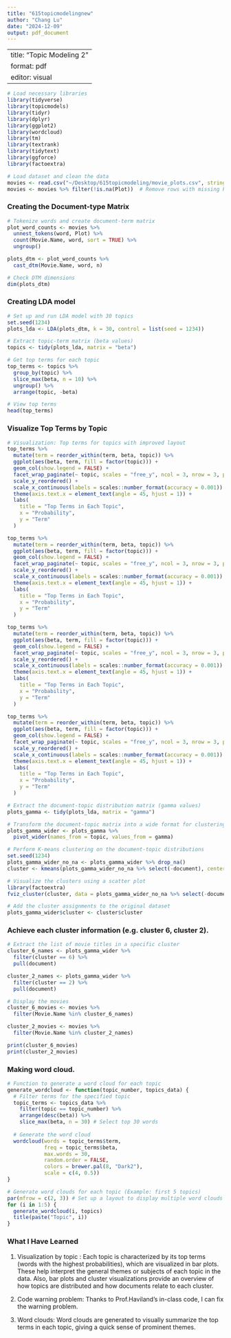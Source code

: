 ```yaml
---
title: "615topicmodelingnew"
author: "Chang Lu"
date: "2024-12-09"
output: pdf_document
---
```


---
title: "Topic Modeling 2"
format: pdf
editor: visual
---

```r
# Load necessary libraries
library(tidyverse)
library(topicmodels)
library(tidyr)
library(dplyr)
library(ggplot2)
library(wordcloud)
library(tm)
library(textrank)
library(tidytext)
library(ggforce)
library(factoextra)

# Load dataset and clean the data
movies <- read.csv("~/Desktop/615topicmodeling/movie_plots.csv", stringsAsFactors = FALSE)
movies <- movies %>% filter(!is.na(Plot))  # Remove rows with missing Plot
```


### Creating the Document-type Matrix

```r
# Tokenize words and create document-term matrix
plot_word_counts <- movies %>%
  unnest_tokens(word, Plot) %>%
  count(Movie.Name, word, sort = TRUE) %>%
  ungroup()

plots_dtm <- plot_word_counts %>%
  cast_dtm(Movie.Name, word, n)

# Check DTM dimensions
dim(plots_dtm)
```


### Creating LDA model

```r
# Set up and run LDA model with 30 topics
set.seed(1234)
plots_lda <- LDA(plots_dtm, k = 30, control = list(seed = 1234))

# Extract topic-term matrix (beta values)
topics <- tidy(plots_lda, matrix = "beta")

# Get top terms for each topic
top_terms <- topics %>%
  group_by(topic) %>%
  slice_max(beta, n = 10) %>%
  ungroup() %>%
  arrange(topic, -beta)

# View top terms
head(top_terms)
```

### Visualize Top Terms by Topic

```r
# Visualization: Top terms for topics with improved layout
top_terms %>%
  mutate(term = reorder_within(term, beta, topic)) %>%
  ggplot(aes(beta, term, fill = factor(topic))) +
  geom_col(show.legend = FALSE) +
  facet_wrap_paginate(~ topic, scales = "free_y", ncol = 3, nrow = 3, page = 1) + 
  scale_y_reordered() +
  scale_x_continuous(labels = scales::number_format(accuracy = 0.001)) +
  theme(axis.text.x = element_text(angle = 45, hjust = 1)) +
  labs(
    title = "Top Terms in Each Topic",
    x = "Probability",
    y = "Term"
  )

top_terms %>%
  mutate(term = reorder_within(term, beta, topic)) %>%
  ggplot(aes(beta, term, fill = factor(topic))) +
  geom_col(show.legend = FALSE) +
  facet_wrap_paginate(~ topic, scales = "free_y", ncol = 3, nrow = 3, page = 2) + 
  scale_y_reordered() +
  scale_x_continuous(labels = scales::number_format(accuracy = 0.001)) +
  theme(axis.text.x = element_text(angle = 45, hjust = 1)) +
  labs(
    title = "Top Terms in Each Topic",
    x = "Probability",
    y = "Term"
  )

top_terms %>%
  mutate(term = reorder_within(term, beta, topic)) %>%
  ggplot(aes(beta, term, fill = factor(topic))) +
  geom_col(show.legend = FALSE) +
  facet_wrap_paginate(~ topic, scales = "free_y", ncol = 3, nrow = 3, page = 3) + 
  scale_y_reordered() +
  scale_x_continuous(labels = scales::number_format(accuracy = 0.001)) +
  theme(axis.text.x = element_text(angle = 45, hjust = 1)) +
  labs(
    title = "Top Terms in Each Topic",
    x = "Probability",
    y = "Term"
  )

top_terms %>%
  mutate(term = reorder_within(term, beta, topic)) %>%
  ggplot(aes(beta, term, fill = factor(topic))) +
  geom_col(show.legend = FALSE) +
  facet_wrap_paginate(~ topic, scales = "free_y", ncol = 3, nrow = 3, page = 4) + 
  scale_y_reordered() +
  scale_x_continuous(labels = scales::number_format(accuracy = 0.001)) +
  theme(axis.text.x = element_text(angle = 45, hjust = 1)) +
  labs(
    title = "Top Terms in Each Topic",
    x = "Probability",
    y = "Term"
  )
```

```r
# Extract the document-topic distribution matrix (gamma values)
plots_gamma <- tidy(plots_lda, matrix = "gamma")

# Transform the document-topic matrix into a wide format for clustering
plots_gamma_wider <- plots_gamma %>%
  pivot_wider(names_from = topic, values_from = gamma)

# Perform K-means clustering on the document-topic distributions
set.seed(1234)
plots_gamma_wider_no_na <- plots_gamma_wider %>% drop_na()
cluster <- kmeans(plots_gamma_wider_no_na %>% select(-document), centers = 8)

# Visualize the clusters using a scatter plot
library(factoextra)
fviz_cluster(cluster, data = plots_gamma_wider_no_na %>% select(-document))

# Add the cluster assignments to the original dataset
plots_gamma_wider$cluster <- cluster$cluster

```

### Achieve each cluster information (e.g. cluster 6, cluster 2).

```r
# Extract the list of movie titles in a specific cluster
cluster_6_names <- plots_gamma_wider %>%
  filter(cluster == 6) %>%
  pull(document)

cluster_2_names <- plots_gamma_wider %>%
  filter(cluster == 2) %>%
  pull(document)

# Display the movies
cluster_6_movies <- movies %>%
  filter(Movie.Name %in% cluster_6_names)

cluster_2_movies <- movies %>%
  filter(Movie.Name %in% cluster_2_names)

print(cluster_6_movies)
print(cluster_2_movies)
```

### Making word cloud.

```r
# Function to generate a word cloud for each topic
generate_wordcloud <- function(topic_number, topics_data) {
  # Filter terms for the specified topic
  topic_terms <- topics_data %>%
    filter(topic == topic_number) %>%
    arrange(desc(beta)) %>%
    slice_max(beta, n = 30) # Select top 30 words
  
  # Generate the word cloud
  wordcloud(words = topic_terms$term,
            freq = topic_terms$beta,
            max.words = 30,
            random.order = FALSE,
            colors = brewer.pal(8, "Dark2"),
            scale = c(4, 0.5))
}

# Generate word clouds for each topic (Example: first 5 topics)
par(mfrow = c(2, 3)) # Set up a layout to display multiple word clouds
for (i in 1:5) {
  generate_wordcloud(i, topics)
  title(paste("Topic", i))
}
```


### What I Have Learned

1. Visualization by topic : Each topic is characterized by its top terms (words with the highest probabilities), which are visualized in bar plots. These help interpret the general themes or subjects of each topic in the data. Also, bar plots and cluster visualizations provide an overview of how topics are distributed and how documents relate to each cluster.

2. Code warning problem: Thanks to Prof.Haviland's in-class code, I can fix the warning problem.

3. Word clouds: Word clouds are generated to visually summarize the top terms in each topic, giving a quick sense of prominent themes.
